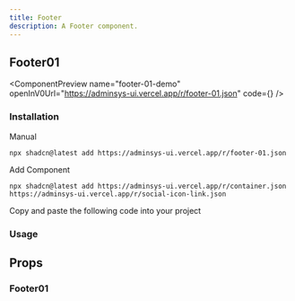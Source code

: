 ```yaml
---
title: Footer
description: A Footer component.
---
```


## Footer01

<ComponentPreview
  name="footer-01-demo"
  openInV0Url="https://adminsys-ui.vercel.app/r/footer-01.json"
  code={<ComponentSource name="footer-01-demo" />}
/>

### Installation

<Tabs className="gap-0" defaultValue="cli">

<TabsList>
  <TabsTriggerShadcnCLI />
  <TabsTrigger className="cursor-pointer" value="manual">Manual</TabsTrigger>
</TabsList>

<TabsContent value="cli" className="[&>figure]:mb-0">

```package-install
npx shadcn@latest add https://adminsys-ui.vercel.app/r/footer-01.json
```

</TabsContent>

<TabsContent value="manual">

<Steps>

<Step>Add Component</Step>

```package-install
npx shadcn@latest add https://adminsys-ui.vercel.app/r/container.json https://adminsys-ui.vercel.app/r/social-icon-link.json
```

<Step>Copy and paste the following code into your project</Step>

<ComponentSource
  name="footer-01"
/>

</Steps>

</TabsContent>

</Tabs>

### Usage

<ComponentSource
  name="footer-01-demo"
  codeCollapsible
/>

## Props

### Footer01

<AutoTypeTable path="./src/registry/components/layout/footer/footer-01.tsx" name="Footer01Props" />
